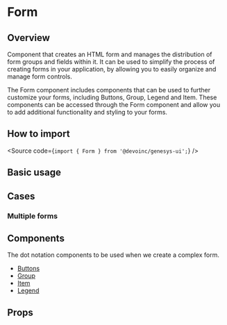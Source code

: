 

<Meta of={Stories} />

# Form

## Overview

Component that creates an HTML form and manages the distribution of form groups
and fields within it.
It can be used to simplify the process of creating forms in your application, by
allowing you to easily organize and manage form controls.

The Form component includes components that can be used to further customize
your forms, including Buttons, Group, Legend and Item.
These components can be accessed through the Form component and allow you to add
additional functionality and styling to your forms.

## How to import

<Source code={`import { Form } from '@devoinc/genesys-ui';`} />

## Basic usage

<Canvas of={Stories.Base} />

## Cases

### Multiple forms

<Canvas of={Stories.MultipleGroups} />

## Components

The dot notation components to be used when we create a complex form.

- [Buttons](?path=/story/components-core-form-form-components--docs#buttons)
- [Group](?path=/story/components-core-form-form-components--docs#group)
- [Item](?path=/story/components-core-form-form-components--docs#item)
- [Legend](?path=/story/components-core-form-form-components--docs#legend)

## Props

<ArgTypes of={Stories} />
